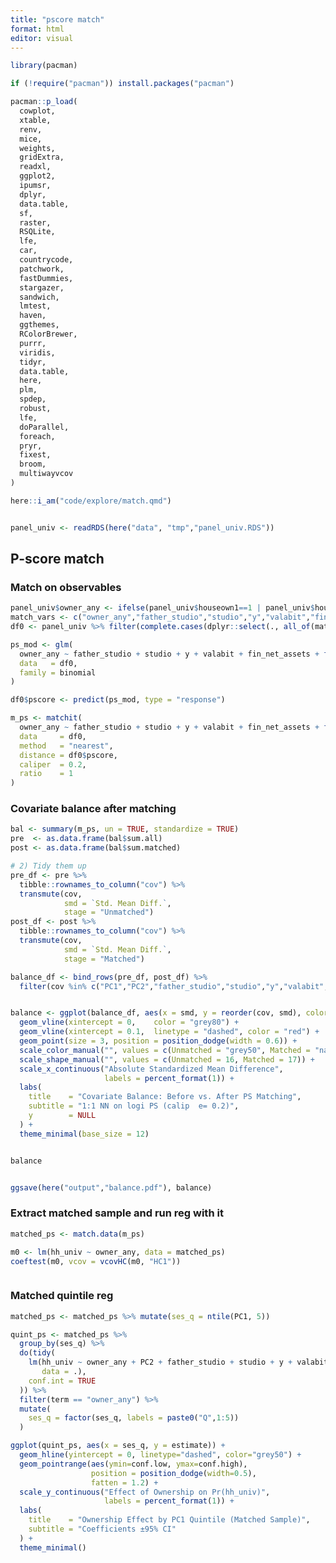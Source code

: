 ```yaml
---
title: "pscore match"
format: html
editor: visual
---
```


```r

library(pacman)

if (!require("pacman")) install.packages("pacman")

pacman::p_load(
  cowplot,
  xtable,
  renv,
  mice,
  weights,
  gridExtra,
  readxl,
  ggplot2,
  ipumsr,
  dplyr,
  data.table,
  sf,
  raster,
  RSQLite,
  lfe,
  car,
  countrycode,
  patchwork,
  fastDummies,
  stargazer,
  sandwich,
  lmtest,
  haven,
  ggthemes,
  RColorBrewer,
  purrr,
  viridis,
  tidyr,
  data.table,
  here,
  plm,
  spdep,
  robust,
  lfe, 
  doParallel,
  foreach,
  pryr,
  fixest,
  broom,
  multiwayvcov
)

here::i_am("code/explore/match.qmd")



```

```r
panel_univ <- readRDS(here("data", "tmp","panel_univ.RDS"))
```

## P-score match

### Match on observables

```r



panel_univ$owner_any <- ifelse(panel_univ$houseown1==1 | panel_univ$houseown2==1, 1, 0)
match_vars <- c("owner_any","father_studio","studio","y","valabit","fin_net_assets","ireg")
df0 <- panel_univ %>% filter(complete.cases(dplyr::select(., all_of(match_vars)), hh_univ))

ps_mod <- glm(
  owner_any ~ father_studio + studio + y + valabit + fin_net_assets + factor(ireg),
  data   = df0,
  family = binomial
)

df0$pscore <- predict(ps_mod, type = "response")

m_ps <- matchit(
  owner_any ~ father_studio + studio + y + valabit + fin_net_assets + factor(ireg),
  data     = df0,
  method   = "nearest",
  distance = df0$pscore,
  caliper  = 0.2,
  ratio    = 1
)


```

### Covariate balance after matching

```r
bal <- summary(m_ps, un = TRUE, standardize = TRUE)
pre  <- as.data.frame(bal$sum.all)
post <- as.data.frame(bal$sum.matched)

# 2) Tidy them up
pre_df <- pre %>%
  tibble::rownames_to_column("cov") %>%
  transmute(cov,
            smd = `Std. Mean Diff.`,
            stage = "Unmatched")
post_df <- post %>%
  tibble::rownames_to_column("cov") %>%
  transmute(cov,
            smd = `Std. Mean Diff.`,
            stage = "Matched")

balance_df <- bind_rows(pre_df, post_df) %>%
  filter(cov %in% c("PC1","PC2","father_studio","studio","y","valabit","fin_net_assets"))


balance <- ggplot(balance_df, aes(x = smd, y = reorder(cov, smd), color = stage, shape = stage)) +
  geom_vline(xintercept = 0,    color = "grey80") +
  geom_vline(xintercept = 0.1,  linetype = "dashed", color = "red") +
  geom_point(size = 3, position = position_dodge(width = 0.6)) +
  scale_color_manual("", values = c(Unmatched = "grey50", Matched = "navy")) +
  scale_shape_manual("", values = c(Unmatched = 16, Matched = 17)) +
  scale_x_continuous("Absolute Standardized Mean Difference",
                     labels = percent_format(1)) +
  labs(
    title    = "Covariate Balance: Before vs. After PS Matching",
    subtitle = "1:1 NN on logi PS (calip  e= 0.2)",
    y        = NULL
  ) +
  theme_minimal(base_size = 12)


balance


ggsave(here("output","balance.pdf"), balance)
```

### Extract matched sample and run reg with it 

```r

matched_ps <- match.data(m_ps)

m0 <- lm(hh_univ ~ owner_any, data = matched_ps)
coeftest(m0, vcov = vcovHC(m0, "HC1"))



```

### Matched quintile reg

```r



matched_ps <- matched_ps %>% mutate(ses_q = ntile(PC1, 5))

quint_ps <- matched_ps %>%
  group_by(ses_q) %>%
  do(tidy(
    lm(hh_univ ~ owner_any + PC2 + father_studio + studio + y + valabit + fin_net_assets + factor(ireg),
       data = .),
    conf.int = TRUE
  )) %>% 
  filter(term == "owner_any") %>%
  mutate(
    ses_q = factor(ses_q, labels = paste0("Q",1:5))
  )

ggplot(quint_ps, aes(x = ses_q, y = estimate)) +
  geom_hline(yintercept = 0, linetype="dashed", color="grey50") +
  geom_pointrange(aes(ymin=conf.low, ymax=conf.high),
                  position = position_dodge(width=0.5),
                  fatten = 1.2) +
  scale_y_continuous("Effect of Ownership on Pr(hh_univ)",
                     labels = percent_format(1)) +
  labs(
    title    = "Ownership Effect by PC1 Quintile (Matched Sample)",
    subtitle = "Coefficients ±95% CI"
  ) +
  theme_minimal()
```
